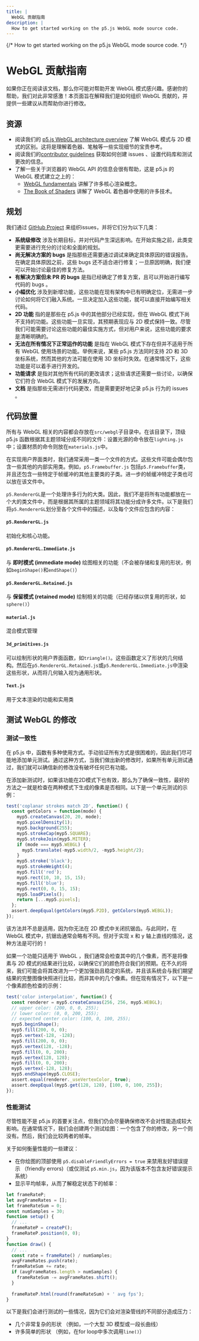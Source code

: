 ```yaml
---
title: |
  WebGL 贡献指南
description: |
  How to get started working on the p5.js WebGL mode source code.
---
```

{/* How to get started working on the p5.js WebGL mode source code. */}

# WebGL 贡献指南

如果你正在阅读该文档，那么你可能对帮助开发 WebGL 模式感兴趣。感谢你的帮助，我们对此非常感激！本页面旨在解释我们是如何组织 WebGL 贡献的，并提供一些建议从而帮助你进行修改。

## 资源

* 阅读我们的 [p5.js WebGL architecture overview](../webgl_mode_architecture/) 了解 WebGL 模式与 2D 模式的区别。这将是理解着色器、笔触等一些实现细节的宝贵参考。
* 阅读我们的[contributor guidelines](https://p5js.org/contributor-docs/#/./contributor_guidelines) 获取如何创建 issues 、设置代码库和测试更改的信息。
* 了解一些关于浏览器的 WebGL API 的信息会很有帮助，这是 p5.js 的 WebGL 模式建立之上的：
  * [WebGL fundamentals](https://webglfundamentals.org/) 讲解了许多核心渲染概念。
  * [The Book of Shaders](https://thebookofshaders.com/) 讲解了 WebGL 着色器中使用的许多技术。

## 规划

我们通过 [GitHub Project](https://github.com/orgs/processing/projects/5) 来组织issues，并将它们分为以下几类：

* **系统级修改** 涉及长期目标，并对代码产生深远影响。在开始实施之前，此类变更需要进行充分的讨论和全面的规划。
* **尚无解决方案的 bugs** 是指那些还需要通过调试来确定具体原因的错误报告。在确定具体原因之前，这些 bugs 还不适合进行修复；一旦原因明确，我们便可以开始讨论最佳的修复方法。
* **有解决方案但未 PR 的 bugs** 是指已经确定了修复方案，且可以开始进行编写代码的 bugs 。
* **小幅优化** 涉及到新增功能，这些功能在现有架构中已有明确定位，无需进一步讨论如何将它们融入系统。一旦决定加入这些功能，就可以直接开始编写相关代码。
* **2D 功能** 指的是那些在 p5.js 中的其他部分已经实现，但在 WebGL 模式下尚不支持的功能。这些功能一旦实现，其预期表现应与 2D 模式保持一致。尽管我们可能需要讨论这些功能的最佳实施方式，但对用户来说，这些功能的要求是清晰明确的。
* **无法在所有情况下正常运作的功能** 是指在 WebGL 模式下存在但并不适用于所有 WebGL 使用场景的功能。举例来说，某些 p5.js 方法同时支持 2D 和 3D 坐标系统，然而其他的方法可能在使用 3D 坐标时失效。在通常情况下，这些功能是可以着手进行开发的。
* **功能请求** 是指对其他所有代码的更改请求；这些请求还需要一些讨论，以确保它们符合 WebGL 模式下的发展方向。
* **文档** 是指那些无需进行代码更改，而是需要更好地记录 p5.js 行为的 issues 。

## 代码放置

所有与 WebGL 相关的内容都会存放在`src/webgl`子目录中。在该目录下，顶级 p5.js 函数根据其主题领域分成不同的文件：设置光源的命令放在`lighting.js`中；设置材质的命令则放在`materials.js`中。

在实现用户界面类时，我们通常采用一类一个文件的方式。这些文件可能会偶尔包含一些其他的内部实用类。例如，`p5.Framebuffer.js` 包括`p5.Framebuffer`类，并且还包含一些特定于帧缓冲的其他主要类的子类。进一步的帧缓冲特定子类也可以放在该文件中。

`p5.RendererGL`是一个处理许多行为的大类。因此，我们不是将所有功能都放在一个大的类文件中，而是根据其所属的主题领域将其功能分成许多文件。以下是我们将`p5.RendererGL`划分至各个文件中的描述，以及每个文件应包含的内容：

#### `p5.RendererGL.js`

初始化和核心功能。

#### `p5.RendererGL.Immediate.js`

与 **即时模式 (immediate mode)** 绘图相关的功能（不会被存储和复用的形状，例如`beginShape()`和`endShape()`）

#### `p5.RendererGL.Retained.js`

与 **保留模式 (retained mode)** 绘制相关的功能（已经存储以供复用的形状，如`sphere()`）

#### `material.js`

混合模式管理

#### `3d_primitives.js`

可以绘制形状的用户界面函数，如`triangle()`。这些函数定义了形状的几何结构。然后在`p5.RendererGL.Retained.js`或`p5.RendererGL.Immediate.js`中渲染这些形状，从而将几何输入视为通用形状。

#### `Text.js`

用于文本渲染的功能和实用类

## 测试 WebGL 的修改

### 测试一致性

在 p5.js 中，函数有多种使用方式。手动验证所有方式是很困难的，因此我们尽可能地添加单元测试。通过这种方式，当我们做出新的修改时，如果所有单元测试通过，我们就可以确信新的修改没有破坏任何已有功能。

在添加新测试时，如果该功能在2D模式下也有效，那么为了确保一致性，最好的方法之一就是检查在两种模式下生成的像素是否相同。以下是一个单元测试的示例：

```js
test('coplanar strokes match 2D', function() {
  const getColors = function(mode) {
    myp5.createCanvas(20, 20, mode);
    myp5.pixelDensity(1);
    myp5.background(255);
    myp5.strokeCap(myp5.SQUARE);
    myp5.strokeJoin(myp5.MITER);
    if (mode === myp5.WEBGL) {
      myp5.translate(-myp5.width/2, -myp5.height/2);
    }
    myp5.stroke('black');
    myp5.strokeWeight(4);
    myp5.fill('red');
    myp5.rect(10, 10, 15, 15);
    myp5.fill('blue');
    myp5.rect(0, 0, 15, 15);
    myp5.loadPixels();
    return [...myp5.pixels];
  };
  assert.deepEqual(getColors(myp5.P2D), getColors(myp5.WEBGL));
});
```

该方法并不总是适用，因为你无法在 2D 模式中关闭抗锯齿。与此同时，在 WebGL 模式中，抗锯齿通常会略有不同。但对于实现 x 和 y 轴上直线的情况，这种方法是可行的！

如果一个功能只适用于 WebGL ，我们通常会检查其中的几个像素，而不是将像素与 2D 模式的结果进行比较，以确保它们的颜色符合我们的预期。在不久的将来，我们可能会将其改进为一个更加强劲且稳定的系统，并且该系统会与我们期望结果的完整图像快照进行比较，而非其中的几个像素。但在现有情况下，以下是一个像素颜色检查的示例：

```js
test('color interpolation', function() {
  const renderer = myp5.createCanvas(256, 256, myp5.WEBGL);
  // upper color: (200, 0, 0, 255);
  // lower color: (0, 0, 200, 255);
  // expected center color: (100, 0, 100, 255);
  myp5.beginShape();
  myp5.fill(200, 0, 0);
  myp5.vertex(-128, -128);
  myp5.fill(200, 0, 0);
  myp5.vertex(128, -128);
  myp5.fill(0, 0, 200);
  myp5.vertex(128, 128);
  myp5.fill(0, 0, 200);
  myp5.vertex(-128, 128);
  myp5.endShape(myp5.CLOSE);
  assert.equal(renderer._useVertexColor, true);
  assert.deepEqual(myp5.get(128, 128), [100, 0, 100, 255]);
});
```

### 性能测试

尽管性能不是 p5.js 的首要关注点，但我们仍会尽量确保修改不会对性能造成较大影响。在通常情况下，我们会创建两个测试绘图：一个包含了你的修改，另一个则没有。然后，我们会比较两者的帧率。

关于如何衡量性能的一些建议：

* 在你绘图的顶部使用 `p5.disableFriendlyErrors = true` 来禁用友好错误提示 （friendly errors)（或仅测试 `p5.min.js`，因为该版本不包含友好错误提示系统）
* 显示平均帧率，从而了解稳定状态下的帧率：

```js
let frameRateP;
let avgFrameRates = [];
let frameRateSum = 0;
const numSamples = 30;
function setup() {
  // ...
  frameRateP = createP();
  frameRateP.position(0, 0);
}
function draw() {
  // ...
  const rate = frameRate() / numSamples;
  avgFrameRates.push(rate);
  frameRateSum += rate;
  if (avgFrameRates.length > numSamples) {
    frameRateSum -= avgFrameRates.shift();
  }
 
  frameRateP.html(round(frameRateSum) + ' avg fps');
}
```

以下是我们会进行测试的一些情况，因为它们会对渲染管线的不同部分造成压力：

* 几个非常复杂的形状 （例如，一个大型 3D 模型或一段长曲线）
* 许多简单的形状 （例如，在for loop中多次调用`line()`）
